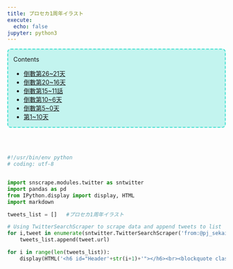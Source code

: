 ```yaml
---
title: プロセカ1周年イラスト
execute:
  echo: false
jupyter: python3
---
```


<div id="toc_container" style="border:2px turquoise dashed;padding:0px 12px 0px 12px;border-radius:8px;background-color:rgba(64,224,208, 0.3) !important;">
<p class="toc_title">Contents</p>
<ul class="toc_list">
<li><a href="#Header1">倒數第26~21天</a></li>
<li><a href="#Header1">倒數第20~16天</a></li>
<li><a href="#Header11">倒數第15~11話</a></li>
<li><a href="#Header1">倒數第10~6天</a></li>
<li><a href="#Header21">倒數第5~0天</a></li>
<li><a href="#Header41">第1~10天</a></li></ul>
</div>

<br>
<br>

```python


#!/usr/bin/env python
# coding: utf-8


import snscrape.modules.twitter as sntwitter
import pandas as pd
from IPython.display import display, HTML
import markdown

tweets_list = []   #プロセカ1周年イラスト

# Using TwitterSearchScraper to scrape data and append tweets to list
for i,tweet in enumerate(sntwitter.TwitterSearchScraper('from:@pj_sekai #プロセカ1周年イラスト').get_items()):
    tweets_list.append(tweet.url)

for i in range(len(tweets_list)):
    display(HTML('<h6 id="Header'+str(i+1)+'"></h6><br><blockquote class="twitter-tweet" style="height:50px"><a href="'+tweets_list[i]+'"></a></blockquote> <script async src="https://platform.twitter.com/widgets.js" charset="utf-8"></script>'))

```

